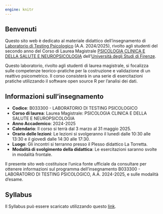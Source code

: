 ```yaml
---
engine: knitr
---
```



## Benvenuti {.unnumbered}

Questo sito web è dedicato al materiale didattico dell'insegnamento di [Laboratorio di Testing Psicologico](https://unifi.coursecatalogue.cineca.it/insegnamenti/2024/39598_B267-23-23_119717/2023/39598/3252?coorte=2023) (A.A. 2024/2025), rivolto agli studenti del secondo anno del Corso di Laurea Magistrale [PSICOLOGIA CLINICA E DELLA SALUTE E NEUROPSICOLOGIA](https://unifi.coursecatalogue.cineca.it/corsi/2024/3252?annoOrdinamento=2023) dell'[Università degli Studi di Firenze](https://www.unifi.it/).

Questo laboratorio, rivolto agli studenti di laurea magistrale, si focalizza sulle competenze teorico-pratiche per la costruzione e validazione di un reattivo psicometrico. Il corso consisterà in una serie di esercitazioni pratiche utilizzando il software open source R per l'analisi dei dati.

## Informazioni sull'insegnamento {.unnumbered}

- **Codice**: B033300 - LABORATORIO DI TESTING PSICOLOGICO </br>
- **Corso di laurea**: Laurea Magistrale: PSICOLOGIA CLINICA E DELLA SALUTE E NEUROPSICOLOGIA </br>
- **Anno Accademico**: 2024-2025 </br>
- **Calendario**: Il corso si terrà dal 3 marzo al 31 maggio 2025.</br>
- **Orario delle lezioni**: Le lezioni si svolgeranno il lunedì dalle 10:30 alle 13:30 e il giovedì dalle 14:30 alle 17:30.</br>
- **Luogo**: Gli incontri si terranno presso il Plesso didattico La Torretta.</br>
- **Modalità di svolgimento della didattica**: Le esercitazioni saranno svolte in modalità frontale.</br>

::: {.callout-note}
Il presente sito web costituisce l'unica fonte ufficiale da consultare per ottenere informazioni sul programma dell'insegnamento B033300 - LABORATORIO DI TESTING PSICOLOGICO, A.A. 2024-2025, e sulle modalità d'esame.
:::

## Syllabus

Il Syllabus può essere scaricato utilizzando questo [link](syllabus/syllabus.pdf).

\mainmatter
